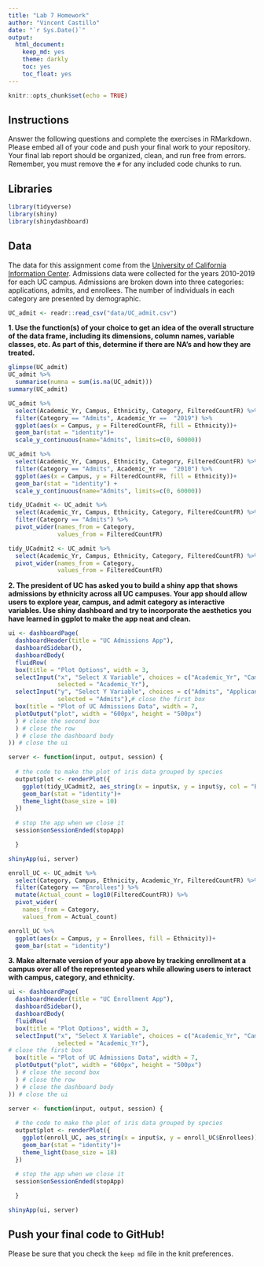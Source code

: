 ```yaml
---
title: "Lab 7 Homework"
author: "Vincent Castillo"
date: "`r Sys.Date()`"
output:
  html_document:
    keep_md: yes
    theme: darkly
    toc: yes
    toc_float: yes
---
```


```r
knitr::opts_chunk$set(echo = TRUE)
```

## Instructions
Answer the following questions and complete the exercises in RMarkdown. Please embed all of your code and push your final work to your repository. Your final lab report should be organized, clean, and run free from errors. Remember, you must remove the `#` for any included code chunks to run.  

## Libraries
```r
library(tidyverse)
library(shiny)
library(shinydashboard)
```

## Data
The data for this assignment come from the [University of California Information Center](https://www.universityofcalifornia.edu/infocenter). Admissions data were collected for the years 2010-2019 for each UC campus. Admissions are broken down into three categories: applications, admits, and enrollees. The number of individuals in each category are presented by demographic.  
```r
UC_admit <- readr::read_csv("data/UC_admit.csv")
```

**1. Use the function(s) of your choice to get an idea of the overall structure of the data frame, including its dimensions, column names, variable classes, etc. As part of this, determine if there are NA's and how they are treated.**  
```r
glimpse(UC_admit)
UC_admit %>%
  summarise(numna = sum(is.na(UC_admit)))
summary(UC_admit)
```

```r
UC_admit %>%
  select(Academic_Yr, Campus, Ethnicity, Category, FilteredCountFR) %>%
  filter(Category == "Admits", Academic_Yr ==  "2019") %>%
  ggplot(aes(x = Campus, y = FilteredCountFR, fill = Ethnicity))+
  geom_bar(stat = "identity")+
  scale_y_continuous(name="Admits", limits=c(0, 60000))

UC_admit %>%
  select(Academic_Yr, Campus, Ethnicity, Category, FilteredCountFR) %>%
  filter(Category == "Admits", Academic_Yr ==  "2010") %>%
  ggplot(aes(x = Campus, y = FilteredCountFR, fill = Ethnicity))+
  geom_bar(stat = "identity") +
  scale_y_continuous(name="Admits", limits=c(0, 60000))
```
```r
tidy_UCadmit <- UC_admit %>%
  select(Academic_Yr, Campus, Ethnicity, Category, FilteredCountFR) %>%
  filter(Category == "Admits") %>%
  pivot_wider(names_from = Category,
              values_from = FilteredCountFR)

tidy_UCadmit2 <- UC_admit %>%
  select(Academic_Yr, Campus, Ethnicity, Category, FilteredCountFR) %>%
  pivot_wider(names_from = Category,
              values_from = FilteredCountFR)
```

**2. The president of UC has asked you to build a shiny app that shows admissions by ethnicity across all UC campuses. Your app should allow users to explore year, campus, and admit category as interactive variables. Use shiny dashboard and try to incorporate the aesthetics you have learned in ggplot to make the app neat and clean.**
```r
ui <- dashboardPage(
  dashboardHeader(title = "UC Admissions App"),
  dashboardSidebar(),
  dashboardBody(
  fluidRow(
  box(title = "Plot Options", width = 3,
  selectInput("x", "Select X Variable", choices = c("Academic_Yr", "Campus"), 
              selected = "Academic_Yr"), 
  selectInput("y", "Select Y Variable", choices = c("Admits", "Applicants", "Enrollees"),
              selected = "Admits"),# close the first box
  box(title = "Plot of UC Admissions Data", width = 7,
  plotOutput("plot", width = "600px", height = "500px")
  ) # close the second box
  ) # close the row
  ) # close the dashboard body
)) # close the ui

server <- function(input, output, session) { 
  
  # the code to make the plot of iris data grouped by species
  output$plot <- renderPlot({
    ggplot(tidy_UCadmit2, aes_string(x = input$x, y = input$y, col = "Ethnicity"))+
    geom_bar(stat = "identity")+
    theme_light(base_size = 10)
  })
  
  # stop the app when we close it
  session$onSessionEnded(stopApp)

  }

shinyApp(ui, server)
```
```r
enroll_UC <- UC_admit %>%
  select(Category, Campus, Ethnicity, Academic_Yr, FilteredCountFR) %>%
  filter(Category == "Enrollees") %>%
  mutate(Actual_count = log10(FilteredCountFR)) %>%
  pivot_wider(
    names_from = Category,
    values_from = Actual_count) 

enroll_UC %>%
  ggplot(aes(x = Campus, y = Enrollees, fill = Ethnicity))+
  geom_bar(stat = "identity")
```


**3. Make alternate version of your app above by tracking enrollment at a campus over all of the represented years while allowing users to interact with campus, category, and ethnicity.**

```r
ui <- dashboardPage(
  dashboardHeader(title = "UC Enrollment App"),
  dashboardSidebar(),
  dashboardBody(
  fluidRow(
  box(title = "Plot Options", width = 3,
  selectInput("x", "Select X Variable", choices = c("Academic_Yr", "Campus", "Ethnicity"), 
              selected = "Academic_Yr"), 
# close the first box
  box(title = "Plot of UC Admissions Data", width = 7,
  plotOutput("plot", width = "600px", height = "500px")
  ) # close the second box
  ) # close the row
  ) # close the dashboard body
)) # close the ui

server <- function(input, output, session) { 
  
  # the code to make the plot of iris data grouped by species
  output$plot <- renderPlot({
    ggplot(enroll_UC, aes_string(x = input$x, y = enroll_UC$Enrollees))+
    geom_bar(stat = "identity")+
    theme_light(base_size = 18)
  })
  
  # stop the app when we close it
  session$onSessionEnded(stopApp)

  }

shinyApp(ui, server)
```




## Push your final code to GitHub!
Please be sure that you check the `keep md` file in the knit preferences. 